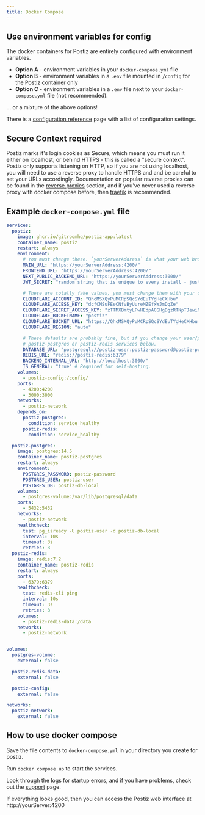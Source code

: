 ```yaml
---
title: Docker Compose
---
```



## Use environment variables for config

The docker containers for Postiz are entirely configured with environment variables.

- **Option A** - environment variables in your `docker-compose.yml` file
- **Option B** - environment variables in a `.env` file mounted in `/config` for the Postiz container only
- **Option C** - environment variables in a `.env` file next to your `docker-compose.yml` file (not recommended).

... or a mixture of the above options!

There is a [configuration reference](/configuration/reference/) page with a list 
of configuration settings.

## Secure Context required

Postiz marks it's login cookies as Secure, which means you must run it either on localhost, or behind HTTPS -  this is called a "secure context". Postiz only supports listening on HTTP, so if you are not using localhost, you will need to use a reverse proxy to handle HTTPS and and be careful  to set your URLs accordingly. Documentation on popular reverse proxies can be found in the [reverse proxies](/reverse-proxies/) section, and if you've never used a reverse proxy with docker compose before, then [traefik](/reverse-proxies/traefik/) is recommended.

## Example `docker-compose.yml` file

```yaml
services:
  postiz:
    image: ghcr.io/gitroomhq/postiz-app:latest
    container_name: postiz
    restart: always
    environment:
      # You must change these. `yourServerAddress` is what your web browser uses.
      MAIN_URL: "https://yourServerAddress:4200/"
      FRONTEND_URL: "https://yourServerAddress:4200/"
      NEXT_PUBLIC_BACKEND_URL: "https://yourServerAddress:3000/"
      JWT_SECRET: "random string that is unique to every install - just type random characters here!"

      # These are totally fake values, you must change them with your own Cloudflare settings.
      CLOUDFLARE_ACCOUNT_ID: "QhcMSXQyPuMCRpSQcSYdEuTYgHeCXHbu"
      CLOUDFLARE_ACCESS_KEY: "dcfCMSuFEeCNfvByUureMZEfxWJmDqZe"
      CLOUDFLARE_SECRET_ACCESS_KEY: "zTTMXBmtyLPwHEdpACGHgDgzRTNpTJewiNriLnUS"
      CLOUDFLARE_BUCKETNAME: "postiz"
      CLOUDFLARE_BUCKET_URL: "https://QhcMSXQyPuMCRpSQcSYdEuTYgHeCXHbu.r2.cloudflarestorage.com/"
      CLOUDFLARE_REGION: "auto"

      # These defaults are probably fine, but if you change your user/password, update it in the 
      # postiz-postgres or postiz-redis services below.
      DATABASE_URL: "postgresql://postiz-user:postiz-password@postiz-postgres:5432/postiz-db-local"
      REDIS_URL: "redis://postiz-redis:6379"
      BACKEND_INTERNAL_URL: "http://localhost:3000/"
      IS_GENERAL: "true" # Required for self-hosting.
    volumes:
      - postiz-config:/config/
    ports:
      - 4200:4200
      - 3000:3000
    networks:
      - postiz-network
    depends_on:
      postiz-postgres:
        condition: service_healthy
      postiz-redis:
        condition: service_healthy

  postiz-postgres:
    image: postgres:14.5
    container_name: postiz-postgres
    restart: always
    environment:
      POSTGRES_PASSWORD: postiz-password
      POSTGRES_USER: postiz-user
      POSTGRES_DB: postiz-db-local
    volumes:
      - postgres-volume:/var/lib/postgresql/data
    ports:
      - 5432:5432
    networks:
      - postiz-network
    healthcheck:
      test: pg_isready -U postiz-user -d postiz-db-local
      interval: 10s
      timeout: 3s
      retries: 3
  postiz-redis:
    image: redis:7.2
    container_name: postiz-redis
    restart: always
    ports:
      - 6379:6379
    healthcheck:
      test: redis-cli ping
      interval: 10s
      timeout: 3s
      retries: 3
    volumes:
      - postiz-redis-data:/data
    networks:
      - postiz-network


volumes:
  postgres-volume:
    external: false

  postiz-redis-data:
    external: false

  postiz-config:
    external: false

networks:
  postiz-network:
    external: false
```

## How to use docker compose

Save the file contents to `docker-compose.yml` in your directory you create for postiz.

Run `docker compose up` to start the services.

Look through the logs for startup errors, and if you have problems, check out the [support](/support/) page. 

If everything looks good, then you can access the Postiz web interface at http://yourServer:4200

<DockerEnvvarApps />
